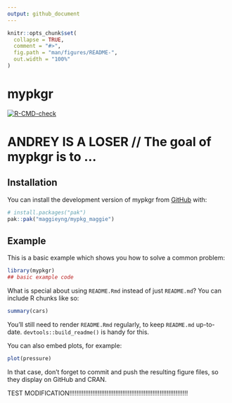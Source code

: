 ```yaml
---
output: github_document
---
```


<!-- README.md is generated from README.Rmd. Please edit that file -->

```r
knitr::opts_chunk$set(
  collapse = TRUE,
  comment = "#>",
  fig.path = "man/figures/README-",
  out.width = "100%"
)
```

# mypkgr

<!-- badges: start -->

[![R-CMD-check](https://github.com/maggieyng/mypkg_maggie/actions/workflows/R-CMD-check.yaml/badge.svg)](https://github.com/maggieyng/mypkg_maggie/actions/workflows/R-CMD-check.yaml)

<!-- badges: end -->

# ANDREY IS A LOSER // The goal of mypkgr is to ... 

## Installation

You can install the development version of mypkgr from [GitHub](https://github.com/) with:

``` r
# install.packages("pak")
pak::pak("maggieyng/mypkg_maggie")
```

## Example

This is a basic example which shows you how to solve a common problem:

```r
library(mypkgr)
## basic example code
```

What is special about using `README.Rmd` instead of just `README.md`? You can include R chunks like so:

```r
summary(cars)
```

You'll still need to render `README.Rmd` regularly, to keep `README.md` up-to-date. `devtools::build_readme()` is handy for this.

You can also embed plots, for example:

```r
plot(pressure)
```

In that case, don't forget to commit and push the resulting figure files, so they display on GitHub and CRAN.

TEST MODIFICATION!!!!!!!!!!!!!!!!!!!!!!!!!!!!!!!!!!!!!!!!!!!!!!!!!!!!!!!!!!!!!!!!!!!
